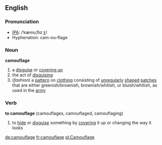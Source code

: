 ==English==
=== Pronunciation ===
*[[IPA]]: /ˈkæmuˌflɑːʒ/
*Hyphenation: cam-ou-flage

===Noun===
'''camouflage'''
# a [[disguise]] or [[cover up|covering up]]
# the act of [[disguise|disguising]]
# (''fashion'') a [[pattern]] on [[clothing]] consisting of [[unregular]]ly [[shape]]d [[patch]]es that are either greenish/brownish, brownish/whitish, or bluish/whitish, as used in the [[army]]
=== Verb ===
'''to camouflage''' (camouflages, camouflaged, camouflaging)
# to [[hide]] or [[disguise]] something  by [[cover up|cover]]ing it up or changing the way it looks

[[de:camouflage]]
[[fr:camouflage]]
[[pl:Camouflage]]